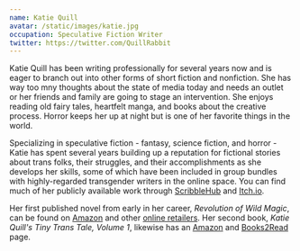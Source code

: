 ```yaml
---
name: Katie Quill
avatar: /static/images/katie.jpg
occupation: Speculative Fiction Writer
twitter: https://twitter.com/QuillRabbit
---
```


Katie Quill has been writing professionally for several years now and is eager to branch out into other forms of short fiction and nonfiction. She has way too mny thoughts about the state of media today and needs an outlet or her friends and family are going to stage an intervention. She enjoys reading old fairy tales, heartfelt manga, and books about the creative process. Horror keeps her up at night but is one of her favorite things in the world.

Specializing in speculative fiction - fantasy, science fiction, and horror - Katie has spent several years building up a reputation for fictional stories about trans folks, their struggles, and their accomplishments as she develops her skills, some of which have been included in group bundles with highly-regarded transgender writers in the online space. You can find much of her publicly available work through [ScribbleHub](https://www.scribblehub.com/profile/32703/quillrabbit/) and [Itch.io](https://quillrabbit.itch.io/).

Her first published novel from early in her career, *Revolution of Wild Magic*, can be found on [Amazon](https://www.amazon.com/Revolution-Wild-Magic-Katie-Quill-ebook/dp/B0B41KJG5W/ref=sr_1_1?dib=eyJ2IjoiMSJ9.vjFVm3-0xAzxxINBqB6SwTUOxF02W33gVplQB_CCPzaITsWVLzHc_oOWK31mNP4s3sc3cOjkWX238gQNwYFdkCI_C_jj7MjE3C1xZp1d1NY.k8Rq7FnBwY5l2j9JAIr3nuKIpRcGHHKciIEPhabdp9E&dib_tag=se&qid=1708375543&refinements=p_27%3AKatie+Quill&s=digital-text&sr=1-1&text=Katie+Quill) and other [online retailers](https://books2read.com/u/bOzDXo). Her second book, *Katie Quill's Tiny Trans Tale, Volume 1*, likewise has an [Amazon](https://www.amazon.com/Katie-Quills-Tiny-Trans-Tales-ebook/dp/B0CLDKGNRR/ref=sr_1_2?dib=eyJ2IjoiMSJ9.vjFVm3-0xAzxxINBqB6SwTUOxF02W33gVplQB_CCPzaITsWVLzHc_oOWK31mNP4s3sc3cOjkWX238gQNwYFdkCI_C_jj7MjE3C1xZp1d1NY.k8Rq7FnBwY5l2j9JAIr3nuKIpRcGHHKciIEPhabdp9E&dib_tag=se&qid=1708375543&refinements=p_27%3AKatie+Quill&s=digital-text&sr=1-2&text=Katie+Quill) and [Books2Read](https://books2read.com/u/boX6JL) page.
